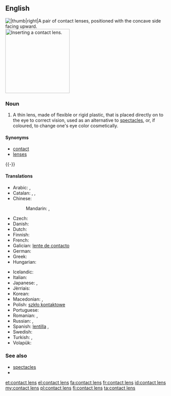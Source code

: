 ==English==
[[File:Contactlenzen Confortissimo.JPG||thumb|right|A pair of contact lenses, positioned with the concave side facing upward.]]
[[Image:Contact Lens Ayala.jpg|thumb|200px|Inserting a contact lens.]]

===Noun===
{{en-noun|head=[[contact]] [[lens]]|contact lenses}}

# A thin lens, made of flexible or rigid plastic, that is placed directly on to the eye to correct vision, used as an alternative to [[spectacles]], or, if coloured, to change one's eye color cosmetically.

====Synonyms====
* [[contact]]
* [[lens]]es

{{-}}

====Translations====
{{trans-top|thin lens placed directly on the eye}}
* Arabic: {{t-|ar|عدسة لاقصة|f}},  {{t-|ar|عدسة|f|tr=3ádasa}}
* Catalan: {{t|ca|lent de contacte|f}}, {{t|ca|lentilla|f}}, {{t|ca|lentícula|f}}
* Chinese:
*: Mandarin: {{t|cmn|隱形眼鏡|sc=Hani}}, {{t|cmn|隱形眼镜|tr=yǐnxíng yǎnjìng|sc=Hani}}
* Czech: {{t-|cs|kontaktní čočka|f}}
* Danish: {{t-|da|kontaktlinse|c}}
* Dutch: {{t+|nl|contactlens|f}}
* Finnish: {{t+|fi|piilolinssi}}
* French: {{t+|fr|lentille de contact|f}}
* Galician: [[lente de contacto]] {{f}}
* German: {{t+|de|Kontaktlinse|f}}
* Greek: {{t+|el|φακοί επαφής|tr=fakí epafís|m|p}}
* Hungarian: {{t+|hu|kontaktlencse}}
{{trans-mid}}
* Icelandic: {{t-|is|augnlinsa|f}}
* Italian: {{t-|it|lente a contatto|f}}
* Japanese: {{t-|ja|コンタクトレンズ|tr=kontakuto renzu}}, {{t-|ja|コンタクト|tr=kontakuto|sc=Jpan}}
* Jèrriais: {{tø|roa-jer|cricot d'contact|m}}
* Korean: {{t-|ko|콘택트 렌즈|tr=kontaekteu lenjeu|sc=Kore}}
* Macedonian: {{t-|mk|контактна леќа|f|tr=kóntaktna léḱa}},  {{t-|mk|контактни леќи|p|tr=kóntaktni léḱi}}
* Polish: [[szkło kontaktowe]] {{n}}
* Portuguese: {{t+|pt|lente de contato|f}}
* Romanian: {{t-|ro|lentilă de contact|f}}, {{t-|ro|lentile de contact|f|p}}
* Russian: {{t-|ru|контактная линза|f|tr=kontáktnaja línza}}, {{t+|ru|линза|f|tr=línza|sc=Cyrl}}
* Spanish: [[lentilla]] {{f}}, {{t-|es|lente de contacto|m}}
* Swedish: {{t+|sv|kontaktlins|c}}
* Turkish: {{t+|tr|lens}},  {{t-|tr|kontakt lens}}
* Volapük: {{t-|vo|kontagalentül}}
{{trans-bottom}}

===See also===
* [[spectacles]]
* {{pedia}}

[[et:contact lens]]
[[el:contact lens]]
[[fa:contact lens]]
[[fr:contact lens]]
[[id:contact lens]]
[[my:contact lens]]
[[pl:contact lens]]
[[fi:contact lens]]
[[ta:contact lens]]
